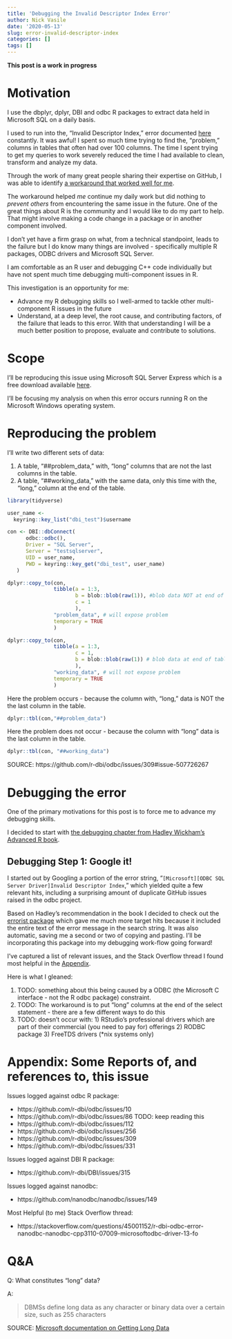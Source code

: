 ```yaml
---
title: 'Debugging the Invalid Descriptor Index Error' 
author: Nick Vasile
date: '2020-05-13'
slug: error-invalid-descriptor-index
categories: []
tags: []
---
```


**This post is a work in progress**

# Motivation

I use the dbplyr, dplyr, DBI and odbc R packages to extract data held in Microsoft SQL on a daily basis. 

I used to run into the, "Invalid Descriptor Index," error documented [here](https://github.com/r-dbi/odbc/issues/309) constantly. It was awful! I spent so much time trying to find the, "problem," columns in tables that often had over 100 columns. The time I spent trying to get my queries to work severely reduced the time I had available to clean, transform and analyze my data.

Through the work of many great people sharing their expertise on GitHub, I was able to identify [a workaround that worked well for me](https://github.com/r-dbi/odbc/issues/309#issuecomment-615255613).

The workaround helped *me* continue my daily work but did nothing to *prevent* *others* from encountering the same issue in the future. One of the great things about R is the community and I would like to do my part to help. That might involve making a code change in a package or in another component involved.

I don't yet have a firm grasp on what, from a technical standpoint, leads to the failure but I do know many things are involved - specifically multiple R packages, ODBC drivers and Microsoft SQL Server.

I am comfortable as an R user and debugging C++ code individually but have not spent much time debugging multi-component issues in R. 

This investigation is an opportunity for me:

* Advance my R debugging skills so I well-armed to tackle other multi-component R issues in the future
* Understand, at a deep level, the root cause, and contributing factors, of the failure that leads to this error. With that understanding I will be a much better position to propose, evaluate and contribute to solutions.

# Scope

I'll be reproducing this issue using Microsoft SQL Server Express which is a free download available [here](https://www.microsoft.com/en-us/sql-server/sql-server-downloads).

I'll be focusing my analysis on when this error occurs running R on the Microsoft Windows operating system.

# Reproducing the problem

I'll write two different sets of data:

1. A table, "##problem_data," with, "long" columns that are not the last columns in the table.
2. A table, "##working_data," with the same data, only this time with the, "long," column at the end of the table.

```r
library(tidyverse)

user_name <-
  keyring::key_list("dbi_test")$username

con <- DBI::dbConnect(
      odbc::odbc(),
      Driver = "SQL Server",
      Server = "testsqlserver",
      UID = user_name,
      PWD = keyring::key_get("dbi_test", user_name)
   )

dplyr::copy_to(con,
               tibble(a = 1:3, 
                      b = blob::blob(raw(1)), #blob data NOT at end of table
                      c = 1
                      ),
               "problem_data", # will expose problem
               temporary = TRUE
               )

dplyr::copy_to(con,
               tibble(a = 1:3,
                      c = 1,
                      b = blob::blob(raw(1)) # blob data at end of table
                      ),
               "working_data", # will not expose problem
               temporary = TRUE
               )
```

Here the problem occurs - because the column with, "long," data is NOT the the last column in the table.

```r
dplyr::tbl(con,"##problem_data")
```

Here the problem does not occur - because the column with "long" data is the last column in the table. 

```r
dplyr::tbl(con, "##working_data")
```

SOURCE: https://github.com/r-dbi/odbc/issues/309#issue-507726267 

# Debugging the error

One of the primary motivations for this post is to force me to advance my debugging skills.

I decided to start with [the debugging chapter from Hadley Wickham's Advanced R book](https://adv-r.hadley.nz/debugging.html).

## Debugging Step 1: Google it!

I started out by Googling a portion of the error string, "`[Microsoft][ODBC SQL Server Driver]Invalid Descriptor Index`," which yielded quite a few relevant hits, including a surprising amount of duplicate GitHub issues raised in the odbc project.

Based on Hadley's recommendation in the book I decided to check out the [errorist package](https://github.com/r-assist/errorist) which gave me much more target hits because it included the entire text of the error message in the search string. It was also automatic, saving me a second or two of copying and pasting. I'll be incorporating this package into my debugging work-flow going forward!

I've captured a list of relevant issues, and the Stack Overflow thread I found most helpful in the [Appendix](#issues).

Here is what I gleaned:

1. TODO: something about this being caused by a ODBC (the Microsoft C interface - not the R odbc package) constraint.
2. TODO: The workaround is to put "long" columns at the end of the select statement - there are a few different ways to do this
3. TODO: doesn't occur with: 1) RStudio's professional drivers which are part of their commercial (you need to pay for) offerings 2) RODBC package 3) FreeTDS drivers (*nix systems only)

# Appendix: Some Reports of, and references to, this issue {#issues}

Issues logged against odbc R package:

* https://github.com/r-dbi/odbc/issues/10
* https://github.com/r-dbi/odbc/issues/86 TODO: keep reading this 
* https://github.com/r-dbi/odbc/issues/112 
* https://github.com/r-dbi/odbc/issues/256
* https://github.com/r-dbi/odbc/issues/309
* https://github.com/r-dbi/odbc/issues/331 

Issues logged against DBI R package:

* https://github.com/r-dbi/DBI/issues/315 


Issues logged against nanodbc:

* https://github.com/nanodbc/nanodbc/issues/149 

Most Helpful (to me) Stack Overflow thread:

* https://stackoverflow.com/questions/45001152/r-dbi-odbc-error-nanodbc-nanodbc-cpp3110-07009-microsoftodbc-driver-13-fo 


# Q&A

Q: What constitutes "long" data?

A: 

> DBMSs define long data as any character or binary data over a certain size, such as 255 characters

SOURCE: [Microsoft documentation on Getting Long Data](https://docs.microsoft.com/en-us/sql/odbc/reference/develop-app/getting-long-data?view=sql-server-ver15)